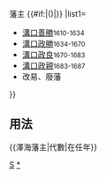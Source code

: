 {{Navbox
|bodyclass=hlist

|name=澤海藩主
|title=[[file:Japanese Crest Mizoguchi Hisi.svg|20px|溝口菱紋]][[澤海藩]]{{#if:{{{1|}}}|{{{1|}}}|}}藩主 {{#if:{{{2|}}}|({{{2|}}})|}}
|list1=
*[[溝口善勝]]<small>1610-1634</small>
*[[溝口政勝]]<small>1634-1670</small>
*[[溝口政良]]<small>1670-1683</small>
*[[溝口政親]]<small>1683-1687</small>
*改易、廢藩
}}<noinclude>

== 用法 ==
<nowiki>{{澤海藩主|代數|在任年}}</nowiki>
[[Category:歷代藩主模板|S]]
[[Category:澤海藩主|*]]
</noinclude>